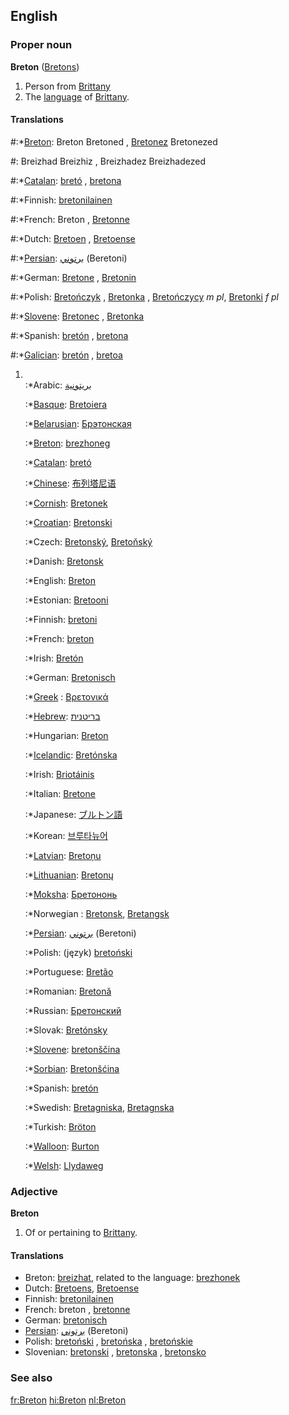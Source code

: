 ==English==

===Proper noun===
'''Breton''' ([[Bretons]])

# Person from [[Brittany]]
# The [[language]] of [[w:Brittany|Brittany]].

====Translations====
#:*[[w:Breton language|Breton]]: Breton {{m}} Bretoned {{p}}, [[Bretonez]] {{f}} Bretonezed {{p}}
#: Breizhad {{m}} Breizhiz {{p}}, Breizhadez {{f}} Breizhadezed {{p}}
#:*[[w:Catalan language|Catalan]]: [[bretó]] {{m}}, [[bretona]] {{f}}
#:*Finnish: [[bretonilainen]]
#:*French: Breton {{m}}, [[Bretonne]] {{f}}
#:*Dutch: [[Bretoen]] {{m}}, [[Bretoense]] {{f}}
#:*[[Persian]]: [[برتوني]] (Beretoni)
#:*German: [[Bretone]] {{m}}, [[Bretonin]] {{f}}
#:*Polish: [[Bretończyk]] {{m}}, [[Bretonka]] {{f}}, [[Bretończycy]] ''m pl'', [[Bretonki]] ''f pl''
#:*[[Slovene]]: [[Bretonec]] {{m}}, [[Bretonka]] {{f}}
#:*Spanish: [[bretón]] {{m}}, [[bretona]] {{f}}
#:*[[w:Galician|Galician]]: [[bretón]] {{m}}, [[bretoa]] {{f}}
#<br>
#:*Arabic: [[بريتونية]]
#:*[[w:Basque language|Basque]]: [[Bretoiera]]
#:*[[Belarusian]]: [[Брэтонская]]
#:*[[w:Breton language|Breton]]: [[brezhoneg]] {{m}}
#:*[[w:Catalan language|Catalan]]: [[bretó]] {{m}}
#:*[[w:Chinese language|Chinese]]: [[布列塔尼语]]
#:*[[Cornish]]: [[Bretonek]]
#:*[[Croatian]]: [[Bretonski]]
#:*Czech: [[Bretonský]], [[Bretoňský]]
#:*Danish: [[Bretonsk]]
#:*English: [[Breton]]
#:*Estonian: [[Bretooni]]
#:*Finnish: [[bretoni]]
#:*French: [[breton]] {{m}}
#:*Irish: [[Bretón]] {{m}}
#:*German: [[Bretonisch]] {{n}} 
#:*[[w:Greek language|Greek]]<!-- Please note that this makes sense, so that Greek (Modern) and Greek (Ancient) are both listed under 'G' -->: [[Βρετονικά]]
#:*[[w:Hebrew language|Hebrew]]: [[בריטנית]]
#:*Hungarian: [[Breton]]
#:*[[w:Icelandic language|Icelandic]]: [[Bretónska]]
#:*Irish: [[Briotáinis]]
#:*Italian: [[Bretone]]
#:*Japanese: [[ブルトン語]]
#:*Korean: [[브루타뉴어]]
#:*[[w:Latvian language|Latvian]]: [[Bretoņu]]
#:*[[w:Lithuanian language|Lithuanian]]: [[Bretonų]]
#:*[[Moksha]]: [[Бретононь]]
#:*Norwegian<!--do not wikify-->: [[Bretonsk]], [[Bretangsk]]
#:*[[Persian]]: [[برتوني]] (Beretoni)
#:*Polish: (język) [[bretoński]] {{m}}
#:*Portuguese: [[Bretão]]
#:*Romanian: [[Bretonă]]
#:*Russian: [[Бретонский]]
#:*Slovak: [[Bretónsky]]
#:*[[Slovene]]: [[bretonščina]] {{f}}
#:*[[Sorbian]]: [[Bretonšćina]]
#:*Spanish: [[bretón]] {{m}}
#:*Swedish: [[Bretagniska]], [[Bretagnska]]
#:*Turkish: [[Bröton]]
#:*[[w:Walloon language|Walloon]]: [[Burton]]
#:*[[w:Welsh language|Welsh]]: [[Llydaweg]]

===Adjective===
'''Breton'''

# Of or pertaining to [[Brittany]].

====Translations====
*Breton: [[breizhat]], related to the language: [[brezhonek]]
*Dutch: [[Bretoens]], [[Bretoense]]
*Finnish: [[bretonilainen]]
*French: breton {{m}}, [[bretonne]] {{f}}
*German: [[bretonisch]]
*[[Persian]]: [[برتوني]] (Beretoni)
*Polish: [[bretoński]] {{m}}, [[bretońska]] {{f}}, [[bretońskie]] {{n}}
*Slovenian: [[bretonski]] {{m}}, [[bretonska]] {{f}}, [[bretonsko]] {{n}}

===See also===
{{Interwiktionary|code=br}}
{{Wikipedia}}

[[fr:Breton]]
[[hi:Breton]]
[[nl:Breton]]